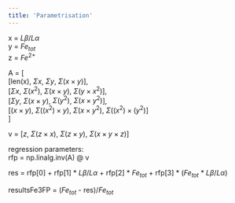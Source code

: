 ```yaml
---
title: 'Parametrisation'
---
```


x = $L\beta/L\alpha$ \
y = $Fe_{tot}$ \
z = $Fe^{2+}$

A = [ \
[len(x), $\Sigma x$, $\Sigma y$, $\Sigma(x \times y)$], \
[$\Sigma x$, $\Sigma(x^2)$, $\Sigma(x \times y)$, $\Sigma (y \times x^2)$], \    
[$\Sigma y$, $\Sigma(x \times y)$, $\Sigma(y^2)$, $\Sigma(x \times y^ 2)$], \    
[$(x \times y)$, $\Sigma((x^2) \times y)$,
        $\Sigma(x \times y^2)$, $\Sigma((x^2) \times (y^2)$] \
]

v = [$z$, $\Sigma(z \times x)$, $\Sigma(z \times y)$, $\Sigma(x \times y \times z)$]

regression parameters: \
rfp = np.linalg.inv(A) @ v

res = rfp[0] + rfp[1] * $L\beta/L\alpha$ + rfp[2] * $Fe_{tot}$ + rfp[3] * ($Fe_{tot}$ * $L\beta/L\alpha$)

resultsFe3FP = ($Fe_{tot}$ - res)/$Fe_{tot}$